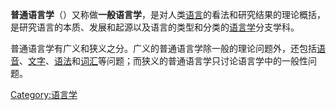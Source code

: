 {{Unreferenced|time=2021-07-19T12:52:45+00:00}}
'''普通语言学'''（{{lang-en|General linguistics}}）又称做'''一般语言学'''，是对人类[[语言|语言]]的看法和研究结果的理论概括，是研究语言的本质、发展和起源以及语言的类型和分类的[[语言学|语言学]]分支学科。

普通语言学有广义和狭义之分。广义的普通语言学除一般的理论问题外，还包括[[语音|语音]]、[[文字|文字]]、[[语法|语法]]和[[词汇|词汇]]等问题；而狭义的普通语言学只讨论语言学中的一般性问题。

{{lang-stub}}

[[Category:语言学|Category:语言学]]